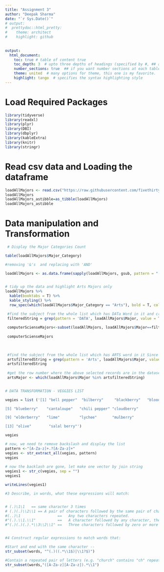 ---
title: "Assignment 3"
author: "Deepak Sharma"
date: "`r Sys.Date()`"
# output:
#  prettydoc::html_pretty:
#    theme: architect
#    highlight: github
    
 
output: 
  html_document:
    toc: true # table of content true
    toc_depth: 3  # upto three depths of headings (specified by #, ## and ###)
    number_sections: true  ## if you want number sections at each table header
    theme: united  # many options for theme, this one is my favorite.
    highlight: tango  # specifies the syntax highlighting style
---
# Load Required Packages
```{r}
library(tidyverse) 
library(readxl)
library(plyr)
library(DBI)
library(dbplyr)
library(kableExtra)
library(knitr)
library(stringr)
```

# Read csv data and Loading the dataframe

```{r}
loadAllMajors <- read.csv("https://raw.githubusercontent.com/fivethirtyeight/data/master/college-majors/majors-list.csv",header=TRUE,stringsAsFactors=FALSE)
loadAllMajors
loadAllMajors_astibble=as_tibble(loadAllMajors)
loadAllMajors_astibble

```
# Data manipulation and Transformation
 
```{r}
 # Display the Major Categories Count

table(loadAllMajors$Major_Category)

#removing '&'s  and replacing with 'AND'

loadAllMajors <- as.data.frame(sapply(loadAllMajors, gsub, pattern = "[&]", replacement = "And"))

 
# tidy up the data and highlight Arts Majors only
loadAllMajors %>% 
  kable(booktabs = T) %>%
  kable_styling() %>%
  row_spec(which(loadAllMajors$Major_Category == "Arts"), bold = T, color = "white", background = "red")

 #find the subject from the whole list which has DATa Word in it and create a subset of it
 filteredString = grep(pattern = 'DATA', loadAllMajors$Major, value = TRUE, ignore.case = TRUE)   
 
 computerScienseMajors<-subset(loadAllMajors, loadAllMajors$Major==filteredString)
 
 computerScienseMajors
 
  
 
 #find the subject from the whole list which has ARTS word in it Since statistics category is not there  and create a subset of it
 artsfilteredString = grep(pattern = 'Arts', loadAllMajors$Major, value = TRUE, ignore.case = TRUE)  
 artsfilteredString
 
 #get the row number where the above selected records are in the dataset
 artsMajor <- which(loadAllMajors$Major %in% artsfilteredString)
 
```
```{r}
# DATA TRANSFORMATION - VEGGIES LIST

vegies = list ('[1] "bell pepper"  "bilberry"     "blackberry"   "blood orange"

[5] "blueberry"    "cantaloupe"   "chili pepper" "cloudberry"  

[9] "elderberry"   "lime"         "lychee"       "mulberry"    

[13] "olive"        "salal berry"')

vegies
```
```{r}
# now, we need to remove backslash and display the list
pattern <-"[A-Za-z]+.?[A-Za-z]+"
vegies <- str_extract_all(vegies, pattern)
vegies
 
# now the backlash are gone, let make one vector by join string
vegies1 <- str_c(vegies, sep = "")
vegies1

writeLines(vegies1)


```
```{r}
#3 Describe, in words, what these expressions will match:


# (.)\1\1   == same character 3 times
# (.)(.)\\2\\1 == A pair of characters followed by the same pair of characters in reversed order.
#(..)\1                 ==   Any two characters repeated. 
#"(.).\\1.\\1"          ==   A character followed by any character, the original character, any other character, the original character again
#"(.)(.)(.).*\\3\\2\\1" ==   Three characters followed by zero or more characters of any kind followed by the same three characters but in reverse order


#4 Construct regular expressions to match words that:

#Start and end with the same character -- 
str_subset(words, "^(.)((.*\\1$)|\\1?$)")

#Contain a repeated pair of letters (e.g. "church" contains "ch" repeated twice.)
str_subset(words,"([A-Za-z][A-Za-z]).*\\1")

```

